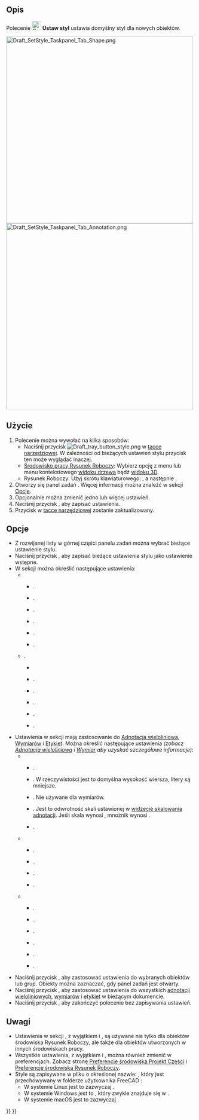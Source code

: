 <languages/>

{{Docnav/pl
|[[Draft_SelectPlane/pl|Wybór płaszczyzny roboczej]]
|[[Draft_ToggleConstructionMode/pl|Przełącz tryb konstrukcyjny]]
|[[Draft_Workbench/pl|środowisko pracy Rysunek Roboczy]]
|IconL=Draft_SelectPlane.svg
|IconR=Draft_ToggleConstructionMode.svg
|IconC=Workbench_Draft.svg
}}

{{GuiCommand/pl
|Name=Draft SetStyle
|Name/pl=Rysunek Roboczy: Ustaw styl
|MenuLocation=Narzędzia → Ustaw styl
|Workbenches=[[Draft_Workbench/pl|Rysunek Roboczy]], [[BIM_Workbench/pl|BIM]]
|Shortcut=Rysunek Roboczy: {{KEY|S}} {{KEY|S}}
|Version=0.19
|SeeAlso=[[Draft_AnnotationStyleEditor/pl|Edytor stylu opisu]], [[Draft_ApplyStyle/pl|Zastosuj bieżący styl]]
}}

<span id="Description"></span>
==Opis==

Polecenie [[Image:Draft_SetStyle.svg|24px]] '''Ustaw styl''' ustawia domyślny styl dla nowych obiektów.

[[Image:Draft_SetStyle_Taskpanel_Tab_Shape.png|x500px]] [[Image:Draft_SetStyle_Taskpanel_Tab_Annotation.png|x500px]]
{{Caption|Dwie zakładki ({{Version/pl|1.0}}) panelu zadań ustawień stylu}}

<span id="Usage"></span>
==Użycie==

# Polecenie można wywołać na kilka sposobów:
#* Naciśnij przycisk [[Image:Draft_tray_button_style.png]] w [[Draft_Tray/pl|tacce narzędziowej]]. W zależności od bieżących ustawień stylu przycisk ten może wyglądać inaczej.
#* [[Draft_Workbench/pl|Środowisko pracy Rysunek Roboczy]]: Wybierz opcję {{MenuCommand|Narzędzia → [[Image:Draft_SetStyle.svg|16px]] Ustaw styl}} z menu lub menu kontekstowego [[Tree_view/pl|widoku drzewa]] bądź [[3D_view/pl|widoku 3D]].
#* Rysunek Roboczy: Użyj skrótu klawiaturowego: {{KEY|S}}, a następnie {{KEY|S}}.
# Otworzy się panel zadań {{MenuCommand|Ustawienia stylu}}. Więcej informacji można znaleźć w sekcji [[#Opcje|Opcje]].
# Opcjonalnie można zmienić jedno lub więcej ustawień.
# Naciśnij przycisk {{Button|OK}}, aby zapisać ustawienia.
# Przycisk w [[Draft_Tray/pl|tacce narzędziowej]] zostanie zaktualizowany.

<span id="Options"></span>
==Opcje==

* Z rozwijanej listy w górnej części panelu zadań można wybrać bieżące ustawienie stylu.
* Naciśnij przycisk {{Button|[[Image:Document-save.svg|16px]]}}, aby zapisać bieżące ustawienia stylu jako ustawienie wstępne.
* W sekcji {{MenuCommand|Kształty}} można określić następujące ustawienia:
** {{MenuCommand|Wygląd kształtu}}
*** {{MenuCommand|Kolor kształtu}}.
*** {{MenuCommand|Kolor kształtu otoczenia}}. {{Version/pl|1.0}}
*** {{MenuCommand|Kolor kształtu emisyjny}}. {{Version/pl|1.0}}
*** {{MenuCommand|Kolor kształtu lustrzany}}. {{Version/pl|1.0}}
*** {{MenuCommand|Przezroczystość}}.
*** {{MenuCommand|Połysk kształtu}}. {{Version/pl|1.0}}
** {{MenuCommand|Inne}}.
*** {{MenuCommand|Kolor linii}}
*** {{MenuCommand|Szerokość linii}}.
*** {{MenuCommand|Kolor punktu}}. {{Version/pl|1.0}}
*** {{MenuCommand|Rozmiar punktu}}. {{Version/pl|1.0}}
*** {{MenuCommand|Styl kreślenia}}.
*** {{MenuCommand|Tryb wyświetlania}}.
* Ustawienia w sekcji {{MenuCommand|Adnotacje}} mają zastosowanie do [[Draft_Text|Adnotacja wieloliniowa]], [[Draft_Dimension|Wymiarów]] i [[Draft_Label|Etykiet]]. Można określić następujące ustawienia ''(zobacz [[Draft_Text#Widok|Adnotacja wieloliniowa]] i [[Draft_Dimension/pl#Widok|Wymiar]] aby uzyskać szczegółowe informacje)'':
** {{MenuCommand|Teksty}}
*** {{MenuCommand|Nazwa czcionki}}.
*** {{MenuCommand|Rozmiar czcionki}}. W rzeczywistości jest to domyślna wysokość wiersza, litery są mniejsze.
*** {{MenuCommand|Odstępy między wierszami}}. Nie używane dla wymiarów.
*** {{MenuCommand|Mnożnik skali}}. Jest to odwrotność skali ustawionej w [[Draft_annotation_scale_widget/pl|widżecie skalowania adnotacji]]. Jeśli skala wynosi {{value|1:100}}, mnożnik wynosi {{Value|100}}. {{Version/pl|1.0}}
*** {{MenuCommand|Kolor tekstu}}.
** {{MenuCommand|Linie i strzałki}}
*** {{MenuCommand|Szerokość linii}}. {{Version/pl|1.0}}
*** {{MenuCommand|Styl strzałki}}.
*** {{MenuCommand|Rozmiar strzałki}}.
*** {{MenuCommand|Kolor linii i strzałek}}. {{Version/pl|1.0}}
** {{MenuCommand|Wymiary}}
*** {{MenuCommand|Wyświetlaj jednostki}}.
*** {{MenuCommand|Zastępuj jednostki}}.
*** {{MenuCommand|Przedłużenie wymiaru}}. {{Version/pl|0.21}}
*** {{MenuCommand|Linie pomocnicze}}. {{Version/pl|0.21}}
*** {{MenuCommand|Przedłużenie linii pomocniczych}}. {{Version/pl|0.21}}
*** {{MenuCommand|Odstępy w tekście}}.
* Naciśnij przycisk {{Button|[[Image:Draft_SetStyle.svg|16px]] Zaznaczone}}, aby zastosować ustawienia do wybranych obiektów lub grup. Obiekty można zaznaczać, gdy panel zadań jest otwarty.
* Naciśnij przycisk {{Button|[[Image:Draft_Text.svg|16px]] Adnotacje}}, aby zastosować ustawienia do wszystkich [[Draft_Text/pl|adnotacji wieloliniowych]], [[Draft_Dimension/pl|wymiarów]] i [[Draft_Label/pl|etykiet]] w bieżącym dokumencie. {{Version/pl|0.21}}
* Naciśnij przycisk {{Button|Anuluj}}, aby zakończyć polecenie bez zapisywania ustawień.

<span id="Notes"></span>
==Uwagi==

* Ustawienia w sekcji {{MenuCommand|Kształt}}, z wyjątkiem {{MenuCommand|Styl rysowania}} i {{MenuCommand|Tryb wyświetlania}}, są używane nie tylko dla obiektów środowiska Rysunek Roboczy, ale także dla obiektów utworzonych w innych środowiskach pracy.
* Wszystkie ustawienia, z wyjątkiem {{MenuCommand|Styl rysowania}} i {{MenuCommand|Tryb wyświetlania}}, można również zmienić w preferencjach. Zobacz stronę [[PartDesign_Preferences/pl#Wygląd_kształtu|Preferencje środowiska Projekt Części]] i [[Draft_Preferences/pl#Teksty_i_wymiary|Preferencje środowiska Rysunek Roboczy]].
* Style są zapisywane w pliku o określonej nazwie: {{FileName|StylePresets.json}}, który jest przechowywany w folderze użytkownika FreeCAD {{FileName|Draft}}:
** W systemie Linux jest to zazwyczaj {{FileName|/home/<nazwa_użytkownika>/.local/share/FreeCAD/Draft/}}.
** W systemie Windows jest to {{FileName|%APPDATA%\FreeCAD\Draft\}}, który zwykle znajduje się w {{FileName|C:\Users\<nazwa_użytkownika>\Appdata\Roaming\FreeCAD\Draft\}}.
** W systemie macOS jest to zazwyczaj {{FileName|/Users/<nazwa_użytkownika>/Library/Preferences/FreeCAD/Draft/}}.


{{Docnav/pl
|[[Draft_SelectPlane/pl|Wybór płaszczyzny roboczej]]
|[[Draft_ToggleConstructionMode/pl|Przełącz tryb konstrukcyjny]]
|[[Draft_Workbench/pl|środowisko pracy Rysunek Roboczy]]
|IconL=Draft_SelectPlane.svg
|IconR=Draft_ToggleConstructionMode.svg
|IconC=Workbench_Draft.svg
}}

{{Draft Tools navi{{#translation:}}}}
{{Userdocnavi{{#translation:}}}}